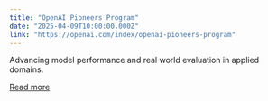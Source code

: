 ```yaml
---
title: "OpenAI Pioneers Program"
date: "2025-04-09T10:00:00.000Z"
link: "https://openai.com/index/openai-pioneers-program"
---
```


Advancing model performance and real world evaluation in applied domains.

[Read more](https://openai.com/index/openai-pioneers-program)
